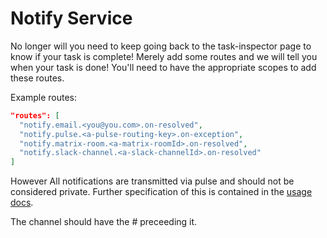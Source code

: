 
<ReferenceLinks api exchanges logs metrics />

# Notify Service

No longer will you need to keep going back to the task-inspector page to know if your task is complete!
Merely add some routes and we will tell you when your task is done!
<Warning>You'll need to have the appropriate scopes to add these routes.</Warning>

Example routes:

```json
"routes": [
  "notify.email.<you@you.com>.on-resolved",
  "notify.pulse.<a-pulse-routing-key>.on-exception",
  "notify.matrix-room.<a-matrix-roomId>.on-resolved",
  "notify.slack-channel.<a-slack-channelId>.on-resolved"
]
```

However All notifications are transmitted via pulse and should not be considered private.
Further specification of this is contained in the [usage docs](/docs/reference/core/notify/usage).

<Warning>The channel should have the # preceeding it.</Warning>
